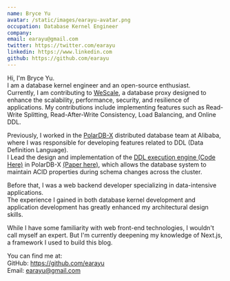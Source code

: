 ```yaml
---
name: Bryce Yu
avatar: /static/images/earayu-avatar.png
occupation: Database Kernel Engineer
company:
email: earayu@gmail.com
twitter: https://twitter.com/earayu
linkedin: https://www.linkedin.com
github: https://github.com/earayu
---
```


Hi, I'm Bryce Yu.<br />
I am a database kernel engineer and an open-source enthusiast.<br />
Currently, I am contributing to [WeScale](https://github.com/wesql/wescale), a database proxy designed to enhance the scalability, performance, security, and resilience of applications.
My contributions include implementing features such as Read-Write Splitting, Read-After-Write Consistency, Load Balancing, and Online DDL.


Previously, I worked in the [PolarDB-X](https://github.com/polardb/polardbx-sql) distributed database team at Alibaba, where I was responsible for developing features related to DDL (Data Definition Language). <br />
I Lead the design and implementation of the [DDL execution engine (Code Here)](https://github.com/polardb/polardbx-sql/blob/main/polardbx-executor/src/main/java/com/alibaba/polardbx/executor/ddl/newengine/DdlEngineDagExecutor.java) in PolarDB-X [(Paper here)](https://users.cs.utah.edu/~lifeifei/papers/icde22-polardbx.pdf), which allows the database system to maintain ACID properties during schema changes across the cluster.<br />

Before that, I was a web backend developer specializing in data-intensive applications. <br />
The experience I gained in both database kernel development and application development has greatly enhanced my architectural design skills.

While I have some familiarity with web front-end technologies, I wouldn't call myself an expert. But I'm currently deepening my knowledge of Next.js, a framework I used to build this blog.

You can find me at:<br />
GitHub: https://github.com/earayu <br />
Email: earayu@gmail.com
